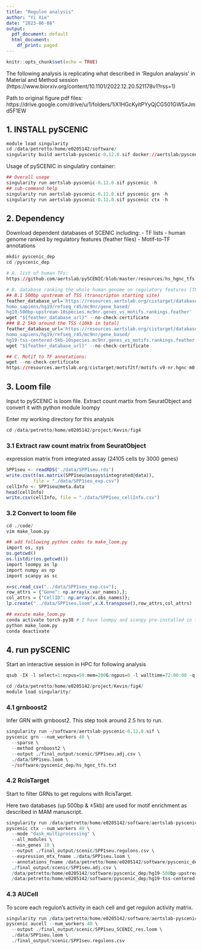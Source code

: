 ---
title: "Regulon analysis"
author: "Yi Xie"
date: "2023-06-08"
output:
  pdf_document: default
  html_document:
    df_print: paged
---

```{r setup, include=FALSE}
knitr::opts_chunk$set(echo = TRUE)
```

The following analysis is replicating what described in 'Regulon analaysis' in Material and Method session (https://www.biorxiv.org/content/10.1101/2022.12.20.521178v1?rss=1)

Path to original figure pdf files:
https://drive.google.com/drive/u/1/folders/1iX1HGcKyitPYyQjCG501GW5xJmd5F1EW

## 1. INSTALL pySCENIC
```{r, engine = 'bash', eval = FALSE}
module load singularity
cd /data/petretto/home/e0205142/software/
singularity build aertslab-pyscenic-0.12.0.sif docker://aertslab/pyscenic:0.12.0
```

Usage of pySCENIC in singulatiry container:
```{r, engine = 'bash', eval = FALSE}
## Overall usage
singularity run aertslab-pyscenic-0.12.0.sif pyscenic -h
## sub-command help
singularity run aertslab-pyscenic-0.12.0.sif pyscenic grn -h
singularity run aertslab-pyscenic-0.12.0.sif pyscenic ctx -h
```

## 2. Dependency
Download dependent databases of SCENIC including:
- TF lists
- human genome ranked by regulatory features (feather files)
- Motif-to-TF annotations

```{r, engine = 'bash', eval = FALSE}
mkdir pyscenic_dep
cd /pyscenic_dep

# A. list of human TFs:
https://github.com/aertslab/pySCENIC/blob/master/resources/hs_hgnc_tfs.txt

# B. database ranking the whole human genome on regulatory features (TFs etc) (.feather)
## B.1 500bp upstream of TSS (transcripton starting site)
feather_database_url='https://resources.aertslab.org/cistarget/databases/
homo_sapiens/hg19/refseq_r45/mc9nr/gene_based/
hg19-500bp-upstream-10species.mc9nr.genes_vs_motifs.rankings.feather'
wget "${feather_database_url}" --no-check-certificate
### B.2 5kb around the TSS (10kb in total)
feather_database_url='https://resources.aertslab.org/cistarget/databases/
homo_sapiens/hg19/refseq_r45/mc9nr/gene_based/
hg19-tss-centered-5kb-10species.mc9nr.genes_vs_motifs.rankings.feather'
wget "${feather_database_url}" --no-check-certificate

## C. Motif to TF annotations:
wget --no-check-certificate
https://resources.aertslab.org/cistarget/motif2tf/motifs-v9-nr.hgnc-m0.001-o0.0.tbl

```

## 3. Loom file
Input to pySCENIC is loom file. Extract count martix from SeuratObject and convert it with python module loompy

Enter my working directory for this analysis
```{r, engine = 'bash', eval = FALSE}
cd /data/petretto/home/e0205142/project/Kevin/fig4
```
### 3.1 Extract raw count matrix from SeuratObject
expression matrix from integrated assay (24105 cells by 3000 genes)
```{r, eval = FALSE}
SPP1seu <- readRDS('./data/SPP1seu.rds')
write.csv(t(as.matrix(SPP1seu@assays$integrated@data)),
          file = "./data/SPP1seu_exp.csv")
cellInfo <- SPP1seu@meta.data
head(cellInfo)
write.csv(cellInfo, file = "./data/SPP1seu_cellInfo.csv")
```

### 3.2 Convert to loom file
```{r, engine = 'bash', eval = FALSE}
cd ./code/
vim make_loom.py

## add following python codes to make_loom.py
import os, sys
os.getcwd()
os.listdir(os.getcwd())
import loompy as lp
import numpy as np
import scanpy as sc

x=sc.read_csv("../data/SPP1seu_exp.csv");
row_attrs = {"Gene": np.array(x.var_names),};
col_attrs = {"CellID": np.array(x.obs_names)};
lp.create("../data/SPP1seu.loom",x.X.transpose(),row_attrs,col_attrs)

## excute make_loom.py
conda activate torch-py38 # I have loompy and scanpy pre-installed in this conda env
python make_loom.py
conda deactivate
```

## 4. run pySCENIC

Start an interactive session in HPC for following analysis
```{r, engine = 'bash', eval = FALSE}
qsub -IX -l select=1:ncpus=50:mem=200G:ngpus=0 -l walltime=72:00:00 -q super

cd /data/petretto/home/e0205142/project/Kevin/fig4/
module load singularity/

```

### 4.1 grnboost2
Infer GRN with grnboost2. This step took around 2.5 hrs to run.
```{r, engine = 'bash', eval = FALSE}
singularity run ~/software/aertslab-pyscenic-0.12.0.sif \
pyscenic grn --num_workers 40 \
  --sparse \
  --method grnboost2 \
  --output ./final_output/scenic/SPP1seu.adj.csv \
  ./data/SPP1seu.loom \
  ~/software/pyscenic_dep/hs_hgnc_tfs.txt

```

### 4.2 RcisTarget
Start to filter GRNs to get regulons with RcisTarget.

Here two databases (up 500bp & ±5kb) are used for motif enrichment as described in MAM manuscript.


```{r, engine = 'bash', eval = FALSE}

singularity run /data/petretto/home/e0205142/software/aertslab-pyscenic-0.12.0.sif \
pyscenic ctx --num_workers 40 \
  --mode "dask_multiprocessing" \
  --all_modules \
  --min_genes 10 \
  --output ./final_output/scenic/SPP1seu.regulons.csv \
  --expression_mtx_fname ./data/SPP1seu.loom \
  --annotations_fname /data/petretto/home/e0205142/software/pyscenic_dep/motifs-v9-nr.hgnc-m0.001-o0.0.tbl \
  ./final_output/scenic/SPP1seu.adj.csv \
  /data/petretto/home/e0205142/software/pyscenic_dep/hg19-500bp-upstream-10species.mc9nr.genes_vs_motifs.rankings.feather \
  /data/petretto/home/e0205142/software/pyscenic_dep/hg19-tss-centered-5kb-10species.mc9nr.genes_vs_motifs.rankings.feather

```

### 4.3 AUCell
To score each regulon's activity in each cell and get regulon activity matrix.
```{r, engine = 'bash', eval = FALSE}
singularity run /data/petretto/home/e0205142/software/aertslab-pyscenic-0.12.0.sif \
pyscenic aucell --num_workers 40 \
  --output ./final_output/scenic/SPP1seu_SCENIC_res.loom \
  ./data/SPP1seu.loom \
  ./final_output/scenic/SPP1seu.regulons.csv

```

